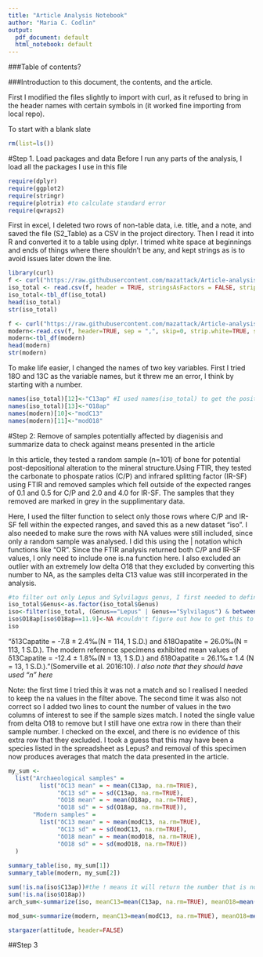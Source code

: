 ```yaml
---
title: "Article Analysis Notebook"
author: "Maria C. Codlin"
output:
  pdf_document: default
  html_notebook: default
---
```

###Table of contents?

###Introduction to this document, the contents, and the article.

First I modified the files slightly to import with curl, as it refused to bring in the header names with certain symbols in (it worked fine importing from local repo). 


To start with a blank slate
```r
rm(list=ls())
```


#Step 1. Load packages and data
Before I run any parts of the analysis, I load all the packages I use in this file
```r
require(dplyr)
require(ggplot2)
require(stringr)
require(plotrix) #to calculate standard error
require(qwraps2)
```
First in excel, I deleted two rows of non-table data, i.e. title, and a note, and saved the file (S2_Table) as a CSV in the project directory. Then I read it into R and converted it to a table using dplyr. I trimed white space at beginnings and ends of things where there shouldn't be any, and kept strings as is to avoid issues later down the line. 
```r
library(curl)
f <- curl("https://raw.githubusercontent.com/mazattack/Article-analysis/master/S2_Table.csv")
iso_total <- read.csv(f, header = TRUE, stringsAsFactors = FALSE, strip.white=TRUE)
iso_total<-tbl_df(iso_total)
head(iso_total)
str(iso_total)
```
```r
f <- curl("https://raw.githubusercontent.com/mazattack/Article-analysis/master/S1_Table.csv")
modern<-read.csv(f, header=TRUE, sep = ",", skip=0, strip.white=TRUE, stringsAsFactors = FALSE) #here I used skip=3 to skip the first 3 rows before the data started
modern<-tbl_df(modern)
head(modern)
str(modern)
```

To make life easier, I changed the names of two key variables. First I tried 18O and 13C as the variable names, but it threw me an error, I think by starting with a number. 
```r
names(iso_total)[12]<-"C13ap" #I used names(iso_total) to get the position of these for renaming
names(iso_total)[13]<-"O18ap"
names(modern)[10]<-"modC13"
names(modern)[11]<-"modO18"
```


#Step 2: Remove of samples potentially affected by diagenisis and summarize data to check against means presented in the article 

In this article, they tested a random sample (n=101) of bone for potential post-depositional alteration to the mineral structure.Using FTIR, they tested the carbonate to phospate ratios (C/P) and infrared splitting factor (IR-SF) using FTIR and removed samples which fell outside of the expected ranges of 0.1 and 0.5 for C/P and 2.0 and 4.0 for IR-SF. The samples that they removed are marked in grey in the supplimentary data. 

Here, I used the filter function to select only those rows where C/P and IR-SF fell within the expected ranges, and saved this as a new dataset "iso". I also needed to make sure the rows with NA values were still included, since only a random sample was analysed. I did this using the | notation which functions like "OR". Since the FTIR analysis returned both C/P and IR-SF values, I only need to include one is.na function here. I also excluded an outlier with an extremely low delta O18 that they excluded by converting this number to NA, as the samples delta C13 value was still incorperated in the analysis.
```r
#to filter out only Lepus and Sylvilagus genus, I first needed to define the column as a factor
iso_total$Genus<-as.factor(iso_total$Genus)
iso<-filter(iso_total, (Genus=="Lepus" | Genus=="Sylvilagus") & between (C.P, 0.1, 0.5)&between (IR.SF, 2.0, 4.0) | (is.na(IR.SF))) #brackets around the Genus filter were important here, otherwise the | worked on everything that came after
iso$O18ap[iso$O18ap==11.9]<-NA #couldn't figure out how to get this to work with dplyr or chaining
iso            
```

"δ13Capatite = -7.8 ± 2.4‰(N = 114, 1 S.D.) and δ18Oapatite = 26.0‰(N = 113, 1 S.D.). The modern reference specimens exhibited
mean values of δ13Capatite = -12.4 ± 1.8‰(N = 13, 1 S.D.) and δ18Oapatite = 26.1‰± 1.4 (N = 13, 1 S.D.)."(Somerville et al. 2016:10). *I also note that they should have used "n" here*

Note: the first time I tried this it was not a match and so I realised I needed to keep the na values in the filter above. The second time it was also not correct so I added two lines to count the number of values in the two columns of interest to see if the sample sizes match. I noted the single value from delta O18 to remove but I still have one extra row in there than their sample number. I checked on the excel, and there is no evidence of this extra row that they excluded. I took a guess that this may have been a species listed in the spreadsheet as Lepus? and removal of this specimen now produces averages that match the data presented in the article. 

```r
my_sum <- 
  list("Archaeological samples" = 
         list("δC13 mean" = ~ mean(C13ap, na.rm=TRUE),
              "δC13 sd" = ~ sd(C13ap, na.rm=TRUE),
              "δO18 mean" = ~ mean(O18ap, na.rm=TRUE),
              "δO18 sd" = ~ sd(O18ap, na.rm=TRUE)),
       "Modern samples" = 
         list("δC13 mean" = ~ mean(modC13, na.rm=TRUE),
              "δC13 sd" = ~ sd(modC13, na.rm=TRUE),
              "δO18 mean" = ~ mean(modO18, na.rm=TRUE),
              "δO18 sd" = ~ sd(modO18, na.rm=TRUE))
  )
              
summary_table(iso, my_sum[1])
summary_table(modern, my_sum[2])
```

```r
sum(!is.na(iso$C13ap))#the ! means it will return the number that is not NA
sum(!is.na(iso$O18ap))
arch_sum<-summarize(iso, meanC13=mean(C13ap, na.rm=TRUE), meanO18=mean(O18ap, na.rm=TRUE), sdC13=sd(C13ap, na.rm=TRUE), sdO18=sd(O18ap, na.rm=TRUE))%>%print()

mod_sum<-summarize(modern, meanC13=mean(modC13, na.rm=TRUE), meanO18=mean(modO18, na.rm=TRUE), seC13=std.error(modC13, na.rm=TRUE), sdO18=sd(modO18, na.rm=TRUE))%>%print()

```


```r
stargazer(attitude, header=FALSE)
```

##Step 3
